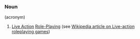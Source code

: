 ===Noun===
(acronym)

# [[Live Action]] [[Role-Playing]] (see [[en:Live-action roleplaying games|Wikipedia article on Live-action roleplaying games]])